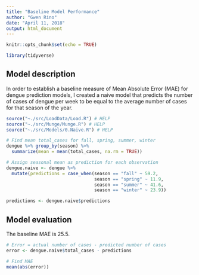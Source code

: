 ```yaml
---
title: "Baseline Model Performance"
author: "Gwen Rino"
date: "April 11, 2018"
output: html_document
---
```


```r
knitr::opts_chunk$set(echo = TRUE)
```

```r
library(tidyverse)
```

## Model description  

In order to establish a baseline measure of Mean Absolute Error (MAE) for dengue prediction models, I created a naive model that predicts the number of cases of dengue per week to be equal to the average number of cases for that season of the year.

```r

source("~./src/LoadData/Load.R") # HELP
source("~./src/Munge/Munge.R") # HELP
source("~./src/Models/0.Naive.R") # HELP

# Find mean total_cases for fall, spring, summer, winter
dengue %>% group_by(season) %>% 
  summarize(mean = mean(total_cases, na.rm = TRUE))

# Assign seasonal mean as prediction for each observation
dengue.naive <- dengue %>% 
  mutate(predictions = case_when(season == "fall" ~ 59.2,
                                 season == "spring" ~ 11.9,
                                 season == "summer" ~ 41.6,
                                 season == "winter" ~ 23.9))

predictions <- dengue.naive$predictions
```

## Model evaluation  

The baseline MAE is 25.5.

```r
# Error = actual number of cases - predicted number of cases
error <- dengue.naive$total_cases - predictions

# Find MAE
mean(abs(error))
```



